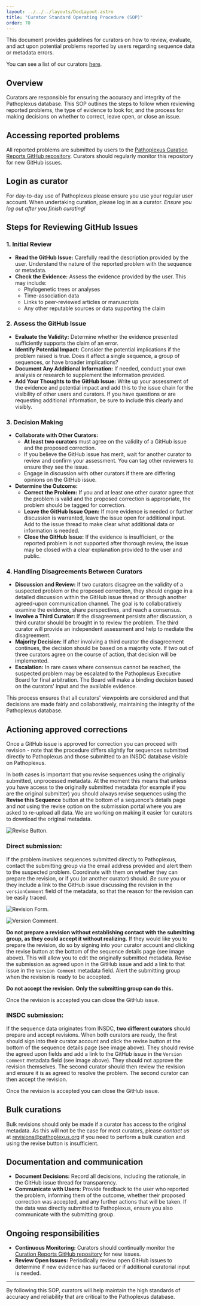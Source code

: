 ```yaml
---
layout: ../../../layouts/DocLayout.astro
title: "Curator Standard Operating Procedure (SOP)"
order: 70
---
```


This document provides guidelines for curators on how to review, evaluate, and act upon potential problems reported by users regarding sequence data or metadata errors.

You can see a list of our curators [here](/about/development-team#curators).

## Overview

Curators are responsible for ensuring the accuracy and integrity of the Pathoplexus database. This SOP outlines the steps to follow when reviewing reported problems, the type of evidence to look for, and the process for making decisions on whether to correct, leave open, or close an issue.

## Accessing reported problems

All reported problems are submitted by users to the [Pathoplexus Curation Reports GitHub repository](https://github.com/pathoplexus/curation_reports). Curators should regularly monitor this repository for new GitHub issues.

## Login as curator

For day-to-day use of Pathoplexus please ensure you use your regular user account. When undertaking curation, please log in as a curator. _Ensure you log out after you finish curating!_

## Steps for Reviewing GitHub Issues

### 1. **Initial Review**

- **Read the GitHub Issue:** Carefully read the description provided by the user. Understand the nature of the reported problem with the sequence or metadata.
- **Check the Evidence:** Assess the evidence provided by the user. This may include:
  - Phylogenetic trees or analyses
  - Time-association data
  - Links to peer-reviewed articles or manuscripts
  - Any other reputable sources or data supporting the claim

### 2. **Assess the GitHub Issue**

- **Evaluate the Validity:** Determine whether the evidence presented sufficiently supports the claim of an error.
- **Identify Potential Impact:** Consider the potential implications if the problem raised is true. Does it affect a single sequence, a group of sequences, or have broader implications?
- **Document Any Additional Information:** If needed, conduct your own analysis or research to supplement the information provided.
- **Add Your Thoughts to the GitHub Issue:** Write up your assessment of the evidence and potential impact and add this to the issue chain for the visibility of other users and curators. If you have questions or are requesting additional information, be sure to include this clearly and visibly.

### 3. **Decision Making**

- **Collaborate with Other Curators:**
  - **At least two curators** must agree on the validity of a GitHub issue and the proposed correction.
  - If you believe the GitHub issue has merit, wait for another curator to review and confirm your assessment. You can tag other reviewers to ensure they see the issue.
  - Engage in discussion with other curators if there are differing opinions on the GitHub issue.
- **Determine the Outcome:**
  - **Correct the Problem:** If you and at least one other curator agree that the problem is valid and the proposed correction is appropriate, the problem should be tagged for correction.
  - **Leave the GitHub Issue Open:** If more evidence is needed or further discussion is warranted, leave the issue open for additional input. Add to the issue thread to make clear what additional data or information is needed.
  - **Close the GitHub Issue:** If the evidence is insufficient, or the reported problem is not supported after thorough review, the issue may be closed with a clear explanation provided to the user and public.

### 4. **Handling Disagreements Between Curators**

- **Discussion and Review:** If two curators disagree on the validity of a suspected problem or the proposed correction, they should engage in a detailed discussion within the GitHub issue thread or through another agreed-upon communication channel. The goal is to collaboratively examine the evidence, share perspectives, and reach a consensus.
- **Involve a Third Curator:** If the disagreement persists after discussion, a third curator should be brought in to review the problem. The third curator will provide an independent assessment and help to mediate the disagreement.
- **Majority Decision:** If after involving a third curator the disagreement continues, the decision should be based on a majority vote. If two out of three curators agree on the course of action, that decision will be implemented.
- **Escalation:** In rare cases where consensus cannot be reached, the suspected problem may be escalated to the Pathoplexus Executive Board for final arbitration. The Board will make a binding decision based on the curators' input and the available evidence.

This process ensures that all curators' viewpoints are considered and that decisions are made fairly and collaboratively, maintaining the integrity of the Pathoplexus database.

## Actioning approved corrections

Once a GitHub issue is approved for correction you can proceed with revision - note that the procedure differs slightly for sequences submitted directly to Pathoplexus and those submitted to an INSDC database visible on Pathoplexus.

In both cases is important that you revise sequences using the originally submitted, unprocessed metadata. At the moment this means that unless you have access to the originally submitted metadata (for example if you are the original submitter) you should always revise sequences using the **Revise this Sequence** button at the bottom of a sequence's details page and _not_ using the revise option on the submission portal where you are asked to re-upload all data. We are working on making it easier for curators to download the original metadata.

![Revise Button.](../../../images/CurationReviseButton.png)

### Direct submission:

If the problem involves sequences submitted directly to Pathoplexus, contact the submitting group via the email address provided and alert them to the suspected problem. Coordinate with them on whether they can prepare the revision, or if you (or another curator) should. _Be sure_ you or they include a link to the GitHub issue discussing the revision in the `versionComment` field of the metadata, so that the reason for the revision can be easily traced.

![Revision Form.](../../../images/CurationRevisionForm.png)

![Version Comment.](../../../images/CurationVersionComment.png)

**Do not prepare a revision without establishing contact with the submitting group, as they could accept it without realizing.** If they would like you to prepare the revision, do so by signing into your curator account and clicking the revise button at the bottom of the sequence details page (see image above). This will allow you to edit the originally submitted metadata. Revise the submission as agreed upon in the GitHub issue and add a link to that issue in the `Version Comment` metadata field. Alert the submitting group when the revision is ready to be accepted.

**Do not accept the revision. Only the submitting group can do this.**

Once the revision is accepted you can close the GitHub issue.

### INSDC submission:

If the sequence data originates from INSDC, **two different curators** should prepare and accept revisions. When both curators are ready, the first should sign into their curator account and click the revise button at the bottom of the sequence details page (see image above). They should revise the agreed upon fields and add a link to the GitHub issue in the `Version Comment` metadata field (see image above). They should not approve the revision themselves. The second curator should then review the revision and ensure it is as agreed to resolve the problem. The second curator can then accept the revision.

Once the revision is accepted you can close the GitHub issue.

## Bulk curations

Bulk revisions should only be made if a curator has access to the original metadata. As this will not be the case for most curators, please _contact us_ at [revisions@pathoplexus.org](mailto:revisions@pathoplexus.org) if you need to perform a bulk curation and using the revise button is insufficient.

## Documentation and communication

- **Document Decisions:** Record all decisions, including the rationale, in the GitHub issue thread for transparency.
- **Communicate with Users:** Provide feedback to the user who reported the problem, informing them of the outcome, whether their proposed correction was accepted, and any further actions that will be taken. If the data was directly submitted to Pathoplexus, ensure you also communicate with the submitting group.

## Ongoing responsibilities

- **Continuous Monitoring:** Curators should continually monitor the [Curation Reports GitHub repository](https://github.com/pathoplexus/curation_reports) for new issues.
- **Review Open Issues:** Periodically review open GitHub issues to determine if new evidence has surfaced or if additional curatorial input is needed.

---

By following this SOP, curators will help maintain the high standards of accuracy and reliability that are critical to the Pathoplexus database.
